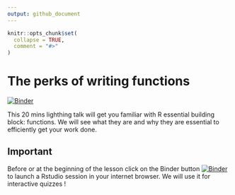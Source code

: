 ```yaml
---
output: github_document
---
```


<!-- README.md is generated from README.Rmd. Please edit that file -->

```r
knitr::opts_chunk$set(
  collapse = TRUE,
  comment = "#>"
)
```

# The perks of writing functions

<!-- badges: start -->
[![Binder](https://mybinder.org/badge_logo.svg)](https://mybinder.org/v2/gh/ALanguillaume/writing-functions-perks/HEAD)
<!-- badges: end -->

This 20 mins lighthing talk will get you familiar with R essential building block: functions.
We will see what they are and why they are essential to efficiently get your work done.

## Important

Before or at the beginning of the lesson click on the Binder button [![Binder](https://mybinder.org/badge_logo.svg)](https://mybinder.org/v2/gh/ALanguillaume/writing-functions-perks/HEAD) to launch a Rstudio session in your internet browser. We will use it for interactive quizzes !
